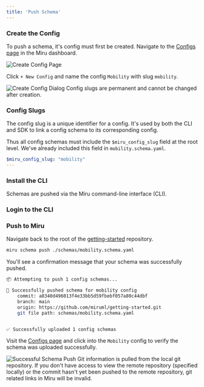 ```yaml
---
title: 'Push Schema'
---
```



### Create the Config
To push a schema, it's config must first be created. Navigate to the [Configs page](https://configs.miruml.com/configs) in the Miru dashboard.

<Frame>
    <img 
        src="/images/getting-started/create-config-page.png" 
        alt="Create Config Page" 
    />
</Frame>

Click `+ New Config` and name the config `Mobility` with slug `mobility`.

<Frame>
    <img
        src="/images/getting-started/create-config-dialog.png" 
        alt="Create Config Dialog" 
    />
</Frame>

<Warning>
    Config slugs are permanent and cannot be changed after creation.
</Warning>

### Config Slugs
The config slug is a unique identifier for a config. It's used by both the CLI and SDK to link a config schema to its corresponding config.

Thus all config schemas must include the `$miru_config_slug` field at the root level. We've
already included this field in `mobility.schema.yaml`.

```yaml mobility.schema.yaml
$miru_config_slug: "mobility"
---
```

### Install the CLI

Schemas are pushed via the Miru command-line interface (CLI).

<InstallInstructions />

### Login to the CLI

<LoginInstructions />


### Push to Miru
Navigate back to the root of the [getting-started](https://github.com/miruml/getting-started) 
repository.

```bash
miru schema push ./schemas/mobility.schema.yaml
```

You'll see a confirmation message that your schema was successfully pushed.

```bash
📦 Attempting to push 1 config schemas...

🏁 Successfully pushed schema for mobility config
    commit: a8340d496013f4e33bb5d59fbebf057a80c44dbf
    branch: main
    origin: https://github.com/miruml/getting-started.git
    git file path: schemas/mobility.schema.yaml


✅ Successfully uploaded 1 config schemas
```

Visit the [Configs page](https://configs.miruml.com/configs) and click into the 
`Mobility` config to verify the schema was uploaded successfully.

<Frame>
    <img 
        src="/images/getting-started/config-schemas-page.png" 
        alt="Successful Schema Push" 
    />
</Frame>

<Warning>
    Git information is pulled from the local git repository. If you don't have access to view the remote repository (specified locally) or the commit hasn't yet been pushed to the remote repository, git related links in Miru will be invalid.
</Warning>
